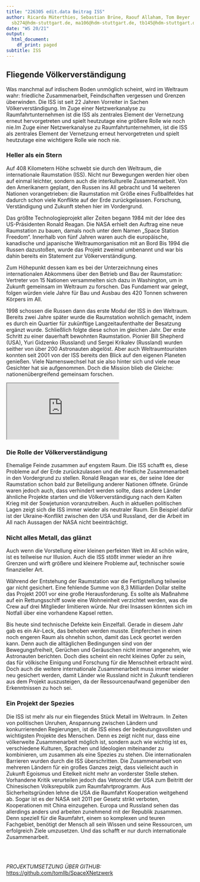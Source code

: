 ```yaml
---
title: "226305 edit.data Beitrag ISS"
author: Ricarda Müterthies, Sebastian Brüne, Raouf Allaham, Tom Beyer | rm057@hdm-stuttgart.de,
  sb274@hdm-stuttgart.de, ma106@hdm-stuttgart.de, tb145@hdm-stuttgart.de
date: "WS 20/21"
output:
  html_document:
    df_print: paged
subtitle: ISS
---
```



## **Fliegende Völkerverständigung**
 
Was manchmal auf irdischem Boden unmöglich scheint, wird im Weltraum wahr: friedliche Zusammenarbeit, Feindschaften vergessen und Grenzen überwinden. Die ISS ist seit 22 Jahren Vorreiter in Sachen Völkerverständigung.
Im Zuge einer Netzwerkanalyse zu Raumfahrtunternehmen ist die ISS als zentrales Element der Vernetzung erneut hervorgetreten und spielt heutzutage eine größere Rolle wie noch nie.Im Zuge einer Netzwerkanalyse zu Raumfahrtunternehmen, ist die ISS als zentrales Element der Vernetzung erneut hervorgetreten und spielt heutzutage eine wichtigere Rolle wie noch nie.


### **Heller als ein Stern**

Auf 408 Kilometern Höhe schwebt sie durch den Weltraum, die internationale Raumstation (ISS). Nicht nur Bewegungen werden hier oben auf einmal leichter, sondern auch die interkulturelle Zusammenarbeit. Von den Amerikanern geplant, den Russen ins All gebracht und 14 weiteren Nationen vorangetrieben: die Raumstation mit Größe eines Fußballfeldes hat dadurch schon viele Konflikte auf der Erde zurückgelassen. Forschung, Verständigung und Zukunft stehen hier im Vordergrund. 

Das größte Technologieprojekt aller Zeiten begann 1984 mit der Idee des US-Präsidenten Ronald Reagan. Die NASA erhielt den Auftrag eine neue Raumstation zu bauen, damals noch unter dem Namen „Space Station Freedom“. Innerhalb von fünf Jahren waren auch die europäische, kanadische und japanische Weltraumorganisation mit an Bord Bis 1994 die Russen dazustoßen, wurde das Projekt zweimal umbenannt und war bis dahin bereits ein Statement zur Völkerverständigung. 

Zum Höhepunkt dessen kam es bei der Unterzeichnung eines internationalen Abkommens über den Betrieb und Bau der Raumstation: Vertreter von 15 Nationen versammelten sich dazu in Washington, um in Zukunft gemeinsam im Weltraum zu forschen. Das Fundament war gelegt, folgen würden viele Jahre für Bau und Ausbau des 420 Tonnen schweren Körpers im All.  

1998 schossen die Russen dann das erste Modul der ISS in den Weltraum. Bereits zwei Jahre später wurde die Raumstation wohnlich gemacht, indem es durch ein Quartier für zukünftige Langzeitaufenthalte der Besatzung ergänzt wurde. Schließlich folgte diese schon im gleichen Jahr. Der erste Schritt zu einer dauerhaft bewohnten Raumstation. Pionier Bill Shepherd (USA), Yuri Gidzenko (Russland) und Sergei Krikalev (Russland) wurden seither von über 200 Astronauten abgelöst. Aber auch Weltraumtouristen konnten seit 2001 von der ISS bereits den Blick auf den eigenen Planeten genießen. Viele Namenswechsel hat sie also hinter sich und viele neue Gesichter hat sie aufgenommen. Doch die Mission blieb die Gleiche: nationenübergreifend gemeinsam forschen.


<iframe id="rstudio" src="https://view.genial.ly/5fc8dfa4059fe40d02c9bee1">
</iframe>

### **Die Rolle der Völkerverständigung**

Ehemalige Feinde zusammen auf engstem Raum. Die ISS schafft es, diese Probleme auf der Erde zurückzulassen und die friedliche Zusammenarbeit in den Vordergrund zu stellen. Ronald Reagan war es, der seine Idee der Raumstation schon bald zur Beteiligung anderer Nationen öffnete. Gründe waren jedoch auch, dass verhindert werden sollte, dass andere Länder ähnliche Projekte starten und die Völkerverständigung nach dem Kalten Krieg mit der Sowjetunion voranzutreiben.
Auch in aktuellen politischen Lagen zeigt sich die ISS immer wieder als neutraler Raum. Ein Beispiel dafür ist der Ukraine-Konflikt zwischen den USA und Russland, der die Arbeit im All nach Aussagen der NASA nicht beeinträchtigt.

### **Nicht alles Metall, das glänzt**

Auch wenn die Vorstellung einer kleinen perfekten Welt im All schön wäre, ist es teilweise nur Illusion. Auch die ISS stößt immer wieder an ihre Grenzen und wirft größere und kleinere Probleme auf, technischer sowie finanzieller Art.

Während der Entstehung der Raumstation war die Fertigstellung teilweise gar nicht gesichert. Eine fehlende Summe von 8,3 Milliarden Dollar stellte das Projekt 2001 vor eine große Herausforderung. Es sollte als Maßnahme auf ein Rettungsschiff sowie eine Wohneinheit verzichtet werden, was die Crew auf drei Mitglieder limitieren würde. Nur drei Insassen könnten sich im Notfall über eine vorhandene Kapsel retten.

Bis heute sind technische Defekte kein Einzelfall. Gerade in diesem Jahr gab es ein Air-Leck, das behoben werden musste. Einpferchen in einen noch engeren Raum als ohnehin schon, damit das Leck geortet werden kann. Denn auch die alltäglichen Bedingungen sind von der Bewegungsfreiheit, Gerüchen und Geräuschen nicht immer angenehm, wie Astronauten berichten. Doch dies scheint ein recht kleines Opfer zu sein, das für völkische Einigung und Forschung für die Menschheit erbracht wird. Doch auch die weitere internationale Zusammenarbeit muss immer wieder neu gesichert werden, damit Länder wie Russland nicht in Zukunft tendieren aus dem Projekt auszusteigen, da der Ressourcenaufwand gegenüber den Erkenntnissen zu hoch sei.

### **Ein Projekt der Spezies**

Die ISS ist mehr als nur ein fliegendes Stück Metall im Weltraum. In Zeiten von politischen Unruhen, Anspannung zwischen Ländern und konkurrierenden Regierungen, ist die ISS eines der bedeutungsvollsten und wichtigsten Projekte des Menschen. Denn es zeigt nicht nur, dass eine völkerweite Zusammenarbeit möglich ist, sondern auch wie wichtig ist es, verschiedene Kulturen, Sprachen und Ideologien miteinander zu kombinieren, um zusammen als eine Spezies zu stehen. Die internationalen Barrieren wurden durch die ISS überschritten. Die Zusammenarbeit von mehreren Ländern für ein großes Ganzes zeigt, dass vielleicht auch in Zukunft Egoismus und Eitelkeit nicht mehr an vorderster Stelle stehen. Vorhandene Kritik verurteilen jedoch das Vetorecht der USA zum Beitritt der Chinesischen Volksrepublik zum Raumfahrtprogramm. Aus Sicherheitsgründen lehne die USA die Raumfahrt Kooperation weitgehend ab. Sogar ist es der NASA seit 2011 per Gesetz strikt verboten, Kooperationen mit China einzugehen. Europa und Russland sehen das allerdings anders und arbeiten zunehmend mit der Republik zusammen. Denn speziell für die Raumfahrt, einem so komplexen und teuren Fachgebiet, benötigt der Mensch all sein Wissen und seine Ressourcen, um erfolgreich Ziele umzusetzen. Und das schafft er nur durch internationale Zusammenarbeit.

<br>
<br>

*PROJEKTUMSETZUNG ÜBER GITHUB:*
<https://github.com/tomllb/SpaceXNetzwerk>

